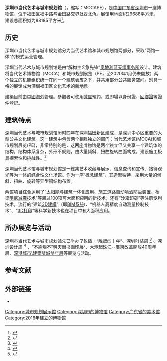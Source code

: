 {{infobox Museum
|名称 = 深圳市当代艺术与城市规划馆
|其他名称 = MOCAPE
|logo = MOCAPE_logo.png
|location = [[中国|中国]][[广东省|广东省]][[深圳市|深圳市]]福中路184号
|coordinates = {{coord|22|32|55|N|114|3|24|E|display=inline,title}}
|visitors = 
|established = 2016年
|website = 
|image = SZ 深圳 Shenzhen Futian Fuzhong Road MOCAPE Museum of Contemporary Art & Planning Exhibition facade Sept 2017 IX1 01.jpg
|caption = MOCAPE外观
|type = 当代艺术博物馆 <br> 城市规划展览馆
|director = 
|president = 
|designer = [[Coop_Himmelb(l)au|Coop Himmelb(l)au]]
|publictransit = [[深圳地铁|深圳地铁]][[少年宫站|少年宫站]]
}}

'''深圳市当代艺术与城市规划馆'''（{{lang-en|The Museum of Contemporary Art & Planning Exhibition}}，缩写：MOCAPE），是[[中国|中国]][[广东省|广东省]][[深圳市|深圳市]]一座博物馆，位于[[福田区|福田区]]福中路与金田路交界处西北角。展馆用地面积29688平方米，建设总面积拟为88185平方米<ref name="szma&cp">{{cite web|url=http://wb.sznews.com/html/2012-12/13/content_2313334.htm|title=深圳当代艺术馆城市规划展览馆开建|publisher=深圳晚报|accessdate=2014-08-03|deadurl=yes|archiveurl=https://web.archive.org/web/20121217083104/http://wb.sznews.com/html/2012-12/13/content_2313334.htm|archivedate=2012-12-17|df=}}</ref>。

== 历史 ==
深圳市当代艺术与城市规划馆分为当代艺术馆和城市规划馆两部分，采取“两馆一体”的模式运营管理。

深圳当代艺术与城市规划馆是由“解构主义急先锋”[[奥地利|奥地利]][[蓝天组事务所|蓝天组事务所]]设计。建筑将当代艺术博物馆（MOCA）和城市规划展览（PE，至2020年1月仍未開放）两个独立的机能组织统一在同一个建筑表皮之下，并共用部分公共服务空间。别具一格的展馆成为深圳福田区文化艺术的新地标。

建築目前由[[中國海外|中國海外]]管理。參觀者可使用[[微信|微信]]預約，或即場以身份證、[[回鄉證|回鄉證]]等證件登記。

== 建筑特点 ==
深圳当代艺术与城市规划馆历时四年在深圳福田新区建成，是深圳中心区重要的大型公共文化建筑。这一建筑中包含两个相互独立的部门：当代艺术馆(MOCA)和城市规划展览(PE)，非常特别的是，这两座博物馆是两个独立但又共享一个建筑体的结构，结构体系复杂，外形不规则，由大量倾斜、扭曲旋转曲面构成，建设施工极具探索性和挑战性。<ref>{{Cite web|url=http://k.sina.com.cn/article_5242835172_1387f50e4040006vef.html|title=深圳又添新地标！当代艺术与城市规划馆已经开馆啦[耶]|accessdate=2018-09-04|work=k.sina.com.cn|archive-date=2018-09-04|archive-url=https://web.archive.org/web/20180904120959/http://k.sina.com.cn/article_5242835172_1387f50e4040006vef.html|dead-url=no}}</ref>

深圳当代艺术馆与城市规划馆是一栋集艺术收藏与展示、信息查询和宣传、接待观光等为一体的综合性文化场馆。作为一座“概念建筑”，其造型独特，采用大量的倾斜、扭曲、旋转等异型钢结构布置。 

两馆项目综合运用了“[[太阳能|太阳能]]与建筑一体化应用、施工道路自动喷洒防尘装置、桥梁[[阻尼器|阻尼减震]]技术”等超过100项可大面积应用的新技术，还有“沙箱卸载”等注册专利技术，流行的“建筑[[3D建模|3D建模]]”（即[[BIM|BIM系统]]）、“机器人高精度自动测量控制技术”、“[[3D打印|3D打印]]”等科学新技术也在项目中有大面积应用。

== 所办展览与活动 ==
深圳市当代艺术与城市规划馆先已举办了包括：“雕塑四十年”、深圳时装周 <ref>{{Cite web|url=http://www.sohu.com/a/225288807_99979704|title=深圳时装周2018深圳市当代艺术与城市规划馆搭建完了|accessdate=2018-09-04|date=2018-03-11|work=www.sohu.com|archive-date=2018-09-04|archive-url=https://web.archive.org/web/20180904153739/http://www.sohu.com/a/225288807_99979704|dead-url=no}}</ref> 、深圳设计周 <ref>{{Cite web|url=http://sz.design/|title=深圳设计周|accessdate=2018-09-04|work=sz.design|language=zh-cn|archive-date=2018-09-04|archive-url=https://web.archive.org/web/20180904121135/http://sz.design/|dead-url=no}}</ref> 、“不逾矩不”韩天衡书画印展<ref>{{Cite web|url=http://mini.eastday.com/a/180607222953966.html|title=“不逾矩不” 韩天衡书画印展深圳开展_新闻频道_东方头条|accessdate=2018-09-04|work=mini.eastday.com|language=zh-hans|archive-date=2018-09-04|archive-url=https://web.archive.org/web/20180904121213/http://mini.eastday.com/a/180607222953966.html|dead-url=no}}</ref>、大潮起珠江--廣東改革開放40周年展、[[深港城市/建築雙城雙年展|深港城市\建築雙城雙年展]]等展览与活动。

{{commonscat|Museum of Contemporary Art & Planning Exhibition (MOCAPE), Shenzhen}}

==参考文献==
{{reflist}}

==外部链接==
* {{weibo|szliangguan}}
{{深圳博物馆}}
{{深圳}}
[[Category:城市规划展示馆|Category:城市规划展示馆]]
[[Category:深圳市的博物馆|Category:深圳市的博物馆]]
[[Category:广东省的美术馆|Category:广东省的美术馆]]
[[Category:2016年建立的博物馆|Category:2016年建立的博物馆]]